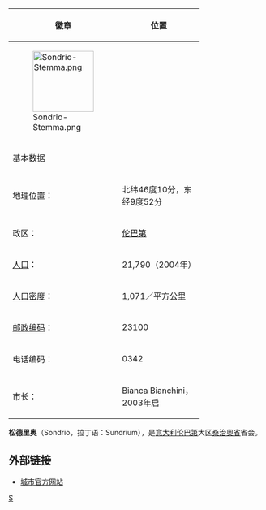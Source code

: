 {{noteTA
|G1=意大利地名
}}
{| cellpadding="2" style="float: right; width: 307px; background: #FFDEAD; margin-left: 1em; border-spacing: 1px;"
! 徽章
! 位置
|- style="background: #ffffff; text-align: center;"
| style="width: 145px;" | [[File:Sondrio-Stemma.png|120px]]
| style="width: 145px;" | 
|-
! colspan="2" | 基本数据
|- bgcolor="#FFFFFF"
| 地理位置：|| 北纬46度10分，东经9度52分
|- bgcolor="#FFFFFF"
| 政区：|| [[伦巴第|伦巴第]]
|- bgcolor="#FFFFFF"
| [[人口|人口]]：|| 21,790（2004年）
|- bgcolor="#FFFFFF"
| [[人口密度|人口密度]]：|| 1,071／平方公里
|- bgcolor="#FFFFFF"
| [[邮政编码|邮政编码]]：|| 23100
|- bgcolor="#FFFFFF"
| 电话编码：|| 0342
|- bgcolor="#FFFFFF"
| 市长：||Bianca Bianchini，2003年启
|}

'''松德里奥'''（Sondrio，拉丁语：Sundrium），是[[意大利|意大利]][[伦巴第|伦巴第]]大区[[桑治奧省|桑治奧省]]省会。

== 外部链接 ==
* [http://www.comune.sondrio.it/ 城市官方网站] {{Wayback|url=http://www.comune.sondrio.it/ |date=20110312131831 }}

{{松德里奧省市鎮}}

{{Authority control}}
[[Category:松德里奥省市镇|S]]


{{italy-geo-stub}}